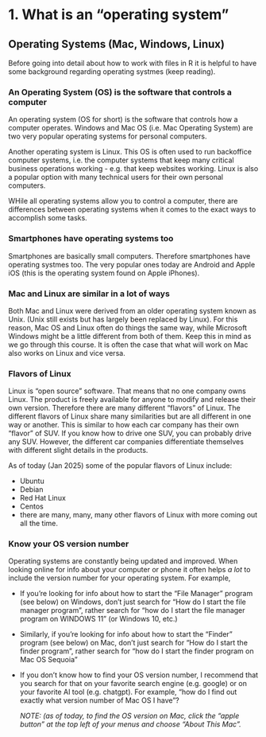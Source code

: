 # <yrChapterNumber>1. </yrChapterNumber> What is an "operating system"

## Operating Systems (Mac, Windows, Linux)

Before going into detail about how to work with files in R it is helpful
to have some background regarding operating systmes (keep reading).

### An Operating System (OS) is the software that controls a computer

An <yrDef>operating system</yrDef> (OS for short) is the software that controls how a 
computer operates. Windows and Mac OS (i.e. Mac Operating System) are two very popular operating systems
for personal computers.

Another operating system is Linux. This OS is often used to run 
<yrDef>backoffice computer systems</yrDef>, i.e. the computer systems 
that keep many critical business operations working - e.g. that 
keep websites working. Linux is also a popular option with many technical users
for their own personal computers.

WHile all operating systems allow you to control a computer, there are 
differences between operating systems  when it comes to the exact ways to
accomplish some tasks.

### Smartphones have operating systems too

Smartphones are basically small computers. Therefore smartphones have 
operating systmes too. The very popular ones today are Android  and 
Apple iOS (this is the operating system found on Apple iPhones).

### Mac and Linux are similar in a lot of ways

Both Mac and Linux were derived from an older operating system known as Unix.
(Unix still exists but has largely been replaced by Linux). For this reason,
Mac OS and Linux often do things the same way, while Microsoft Windows might
be a little different from both of them. Keep this in mind as we go through
this course. It is often the case that what will work on Mac also works 
on Linux and vice versa.

### Flavors of Linux

Linux is "open source" software. That means that no one company owns Linux.
The product is freely available for anyone to modify and release their own
version. Therefore there are many different "flavors" of Linux. The different flavors of Linux
share many similarities but are all different in one way or another. This is 
similar to how each car company has their own "flavor" of SUV. If you know how
to drive one SUV, you can probably drive any SUV. However, the different car
companies differentiate themselves with different slight details in the 
products. 

As of today (Jan 2025) some of the popular flavors of Linux include:

* Ubuntu
* Debian
* Red Hat Linux
* Centos
* there are many, many, many other flavors of Linux with more coming out
  all the time. 

### Know your OS version number

Operating systems are constantly being updated and improved. When looking 
online for info about your computer or phone it often helps *a lot* to
include the version number for your operating system. For example, 

* If you're looking for info about how to start the "File Manager"
  program (see below) on Windows, don't just search for
  "How do I start the file manager program", rather search for 
  "how do I start the file manager program on WINDOWS 11" (or Windows 10, etc.)

* Similarly, if you're looking for info about how to start the "Finder"
  program (see below) on Mac, don't just search for
  "How do I start the finder program", rather search for 
  "how do I start the finder program on Mac OS Sequoia"

* If you don't know how to find your OS version number, I recommend that 
  you search for that on your favorite search engine (e.g. google) or on 
  your favorite AI tool (e.g. chatgpt). For example, "how do I find out
  exactly what version number of Mac OS I have"? 
  
  *NOTE: (as of today, to find the OS version on Mac, click the "apple button"*
  *at the top left of your menus and choose "About This Mac".*



